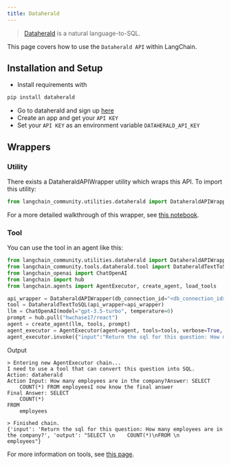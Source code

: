 ```yaml
---
title: Dataherald
---
```


>[Dataherald](https://www.dataherald.com) is a natural language-to-SQL.

This page covers how to use the `Dataherald API` within LangChain.

## Installation and Setup
- Install requirements with
```bash
pip install dataherald
```
- Go to dataherald and sign up [here](https://www.dataherald.com)
- Create an app and get your `API KEY`
- Set your `API KEY` as an environment variable `DATAHERALD_API_KEY`


## Wrappers

### Utility

There exists a DataheraldAPIWrapper utility which wraps this API. To import this utility:

```python
from langchain_community.utilities.dataherald import DataheraldAPIWrapper
```

For a more detailed walkthrough of this wrapper, see [this notebook](/oss/integrations/tools/dataherald).

### Tool

You can use the tool in an agent like this:
```python
from langchain_community.utilities.dataherald import DataheraldAPIWrapper
from langchain_community.tools.dataherald.tool import DataheraldTextToSQL
from langchain_openai import ChatOpenAI
from langchain import hub
from langchain.agents import AgentExecutor, create_agent, load_tools

api_wrapper = DataheraldAPIWrapper(db_connection_id="<db_connection_id>")
tool = DataheraldTextToSQL(api_wrapper=api_wrapper)
llm = ChatOpenAI(model="gpt-3.5-turbo", temperature=0)
prompt = hub.pull("hwchase17/react")
agent = create_agent(llm, tools, prompt)
agent_executor = AgentExecutor(agent=agent, tools=tools, verbose=True, handle_parsing_errors=True)
agent_executor.invoke({"input":"Return the sql for this question: How many employees are in the company?"})
```

Output
```shell
> Entering new AgentExecutor chain...
I need to use a tool that can convert this question into SQL.
Action: dataherald
Action Input: How many employees are in the company?Answer: SELECT
    COUNT(*) FROM employeesI now know the final answer
Final Answer: SELECT
    COUNT(*)
FROM
    employees

> Finished chain.
{'input': 'Return the sql for this question: How many employees are in the company?', 'output': "SELECT \n    COUNT(*)\nFROM \n    employees"}
```

For more information on tools, see [this page](/oss/how-to/tools_builtin).
